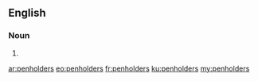 ==English==

===Noun===
{{head|en|noun plural form}}

# {{plural of|penholder|lang=en}}

[[ar:penholders]]
[[eo:penholders]]
[[fr:penholders]]
[[ku:penholders]]
[[my:penholders]]